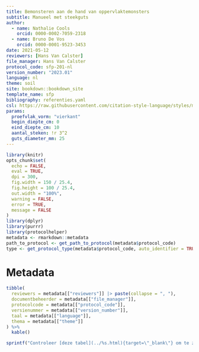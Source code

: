```yaml
---
title: Bemonsteren aan de hand van oppervlaktemonsters
subtitle: Manueel met steekguts
author:
  - name: Nathalie Cools
    orcid: 0000-0002-7059-2318
  - name: Bruno De Vos
    orcid: 0000-0001-9523-3453
date: 2021-05-12
reviewers: [Hans Van Calster]
file_manager: Hans Van Calster
protocol_code: sfp-201-nl
version_number: "2023.01"
language: nl
theme: soil
site: bookdown::bookdown_site
template_name: sfp
bibliography: referenties.yaml
csl: https://raw.githubusercontent.com/citation-style-language/styles/master/research-institute-for-nature-and-forest.csl
params:
  proefvlak_vorm: "vierkant"
  begin_diepte_cm: 0
  eind_diepte_cm: 10
  aantal_steken: !r 3^2
  guts_diameter_mm: 25
---
```


```{=html}
<!--
Instructies bij opmaak van het protocol:

Hieronder vind je de verschillende onderdelen van een protocol.
In de bijhorende losse `Rmd` bestanden vind je een beschrijving wat er bij elk onderdeel vermeld moet worden.
Het is in die bestanden dat je moet editeren.
Niet alle onderdelen zijn altijd van toepassing.
Laat in die gevallen de titels staan en vermeld expliciet "niet van toepassing".
-->
```
```r
library(knitr)
opts_chunk$set(
  echo = FALSE,
  eval = TRUE,
  dpi = 300,
  fig.width = 150 / 25.4,
  fig.height = 100 / 25.4,
  out.width = "100%",
  warning = FALSE,
  error = TRUE,
  message = FALSE
)
library(dplyr)
library(purrr)
library(protocolhelper)
metadata <- rmarkdown::metadata
path_to_protocol <- get_path_to_protocol(metadata$protocol_code)
type <- get_protocol_type(metadata$protocol_code, auto_identifier = TRUE)
```

# Metadata {.unnumbered}

```r
tibble(
  reviewers = metadata[["reviewers"]] |> paste(collapse = ", "),
  documentbeheerder = metadata[["file_manager"]],
  protocolcode = metadata[["protocol_code"]],
  versienummer = metadata[["version_number"]],
  taal = metadata[["language"]],
  thema = metadata[["theme"]]
) %>%
  kable()
```

```r
sprintf("Controleer [deze tabel](../%s.html){target=\"_blank\"} om te zien of een meer recente versie beschikbaar is.", type) |> cat() # nolint
```
